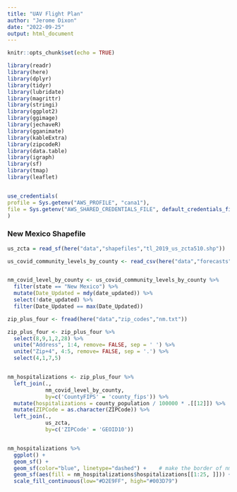 ```yaml
---
title: "UAV Flight Plan"
author: "Jerome Dixon"
date: "2022-09-25"
output: html_document
---
```


```r
knitr::opts_chunk$set(echo = TRUE)
```

```r

library(readr)
library(here)
library(dplyr)
library(tidyr)
library(lubridate)
library(magrittr)
library(stringi)
library(ggplot2)
library(ggimage)
library(jechaveR)
library(gganimate)
library(kableExtra)
library(zipcodeR)
library(data.table)
library(igraph)
library(sf)
library(tmap)
library(leaflet)


use_credentials(
profile = Sys.getenv("AWS_PROFILE", "cana1"),
file = Sys.getenv("AWS_SHARED_CREDENTIALS_FILE", default_credentials_file())
)


```

### New Mexico Shapefile

```r

us_zcta = read_sf(here("data","shapefiles","tl_2019_us_zcta510.shp"))

us_covid_community_levels_by_county <- read_csv(here("data","forecasts","United_States_COVID-19_Community_Levels_by_County.csv"))


nm_covid_level_by_county <- us_covid_community_levels_by_county %>% 
  filter(state == "New Mexico") %>% 
  mutate(Date_Updated = mdy(date_updated)) %>% 
  select(!date_updated) %>% 
  filter(Date_Updated == max(Date_Updated))

zip_plus_four <- fread(here("data","zip_codes","nm.txt"))

zip_plus_four <- zip_plus_four %>% 
  select(8,9,1,2,28) %>% 
  unite("Address", 1:4, remove= FALSE, sep = ' ') %>% 
  unite("Zip+4", 4:5, remove= FALSE, sep = '.') %>% 
  select(4,1,7,5)


nm_hospitalizations <- zip_plus_four %>% 
  left_join(.,
            nm_covid_level_by_county,
            by=c('CountyFIPS' = 'county_fips')) %>% 
  mutate(hospitalizations = county_population / 100000 * .[[12]]) %>% 
  mutate(ZIPCode = as.character(ZIPCode)) %>% 
  left_join(.,
            us_zcta,
            by=c('ZIPCode' = 'GEOID10'))

```


```r



```



```r

nm_hospitalizations %>% 
  ggplot() +
  geom_sf() +
  geom_sf(color="blue", linetype="dashed") +    # make the border of nm dashed
  geom_sf(aes(fill = nm_hospitalizations$hospitalizations[[1:25, ]])) +
  scale_fill_continuous(low="#D2E9FF", high="#003D79")

```

